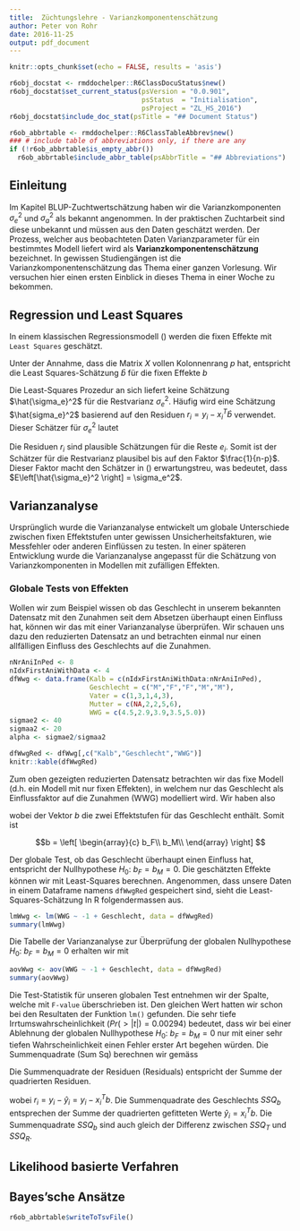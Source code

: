 ```yaml
---
title:  Züchtungslehre - Varianzkomponentenschätzung
author: Peter von Rohr
date: 2016-11-25
output: pdf_document
---
```


```r
knitr::opts_chunk$set(echo = FALSE, results = 'asis')
```

```r
r6obj_docstat <- rmddochelper::R6ClassDocuStatus$new()
r6obj_docstat$set_current_status(psVersion = "0.0.901",
                                 psStatus  = "Initialisation",
                                 psProject = "ZL_HS_2016")
r6obj_docstat$include_doc_stat(psTitle = "## Document Status")
```


```r
r6ob_abbrtable <- rmddochelper::R6ClassTableAbbrev$new()
### # include table of abbreviations only, if there are any
if (!r6ob_abbrtable$is_empty_abbr())
  r6ob_abbrtable$include_abbr_table(psAbbrTitle = "## Abbreviations")
```

## Einleitung
Im Kapitel BLUP-Zuchtwertschätzung haben wir die Varianzkomponenten $\sigma_e^2$ und $\sigma_a^2$ als bekannt angenommen. In der praktischen Zuchtarbeit sind diese unbekannt und müssen aus den Daten geschätzt werden. Der Prozess, welcher aus beobachteten Daten Varianzparameter für ein bestimmtes Modell liefert wird als __Varianzkomponentenschätzung__ bezeichnet. In gewissen Studiengängen ist die Varianzkomponentenschätzung das Thema einer ganzen Vorlesung. Wir versuchen hier einen ersten Einblick in dieses Thema in einer Woche zu bekommen.


## Regression und Least Squares
In einem klassischen Regressionsmodell (\ref{eq:RegModel}) werden die fixen Effekte mit `Least Squares` geschätzt. 

\begin{equation}
y = Xb + e
\label{eq:RegModel}
\end{equation}

Unter der Annahme, dass die Matrix $X$ vollen Kolonnenrang $p$ hat, entspricht die Least Squares-Schätzung $\hat{b}$ für die fixen Effekte $b$

\begin{equation}
\hat{b} = (X^TX)^{-1}X^Ty
\label{eq:LsEst}
\end{equation}

Die Least-Squares Prozedur an sich liefert keine Schätzung $\hat{\sigma_e}^2$ für die Restvarianz $\sigma_e^2$. Häufig wird 
eine Schätzung $\hat{sigma_e}^2$ basierend auf den Residuen $r_i = y_i - x_i^T\hat{b}$ verwendet. Dieser Schätzer für $\sigma_e^2$ lautet

\begin{equation}
\hat{\sigma_e}^2 = \frac{1}{n-p} \sum_{i=1}^n r_i^2
\label{eq:EstResidualVar}
\end{equation}

Die Residuen $r_i$ sind plausible Schätzungen für die Reste $e_i$. Somit ist der Schätzer für die Restvarianz plausibel bis auf den Faktor $\frac{1}{n-p}$. Dieser Faktor macht den Schätzer in (\ref{eq:EstResidualVar}) erwartungstreu, was bedeutet, dass $E\left[\hat{\sigma_e}^2 \right] = \sigma_e^2$. 


## Varianzanalyse
Ursprünglich wurde die Varianzanalyse entwickelt um globale Unterschiede zwischen fixen Effektstufen unter gewissen Unsicherheitsfakturen, wie Messfehler oder anderen Einflüssen zu testen. In einer späteren Entwicklung wurde die Varianzanalyse angepasst für die Schätzung von Varianzkomponenten in Modellen mit zufälligen Effekten. 

### Globale Tests von Effekten
Wollen wir zum Beispiel wissen ob das Geschlecht in unserem bekannten Datensatz mit den Zunahmen seit dem Absetzen überhaupt einen Einfluss hat, können wir das mit einer Varianzanalyse überprüfen. Wir schauen uns dazu den reduzierten Datensatz an und betrachten einmal nur einen allfälligen Einfluss des Geschlechts auf die Zunahmen. 

```r
nNrAniInPed <- 8
nIdxFirstAniWithData <- 4
dfWwg <- data.frame(Kalb = c(nIdxFirstAniWithData:nNrAniInPed),
                    Geschlecht = c("M","F","F","M","M"),
                    Vater = c(1,3,1,4,3),
                    Mutter = c(NA,2,2,5,6),
                    WWG = c(4.5,2.9,3.9,3.5,5.0))
sigmae2 <- 40
sigmaa2 <- 20
alpha <- sigmae2/sigmaa2
```

```r
dfWwgRed <- dfWwg[,c("Kalb","Geschlecht","WWG")]
knitr::kable(dfWwgRed)
```

Zum oben gezeigten reduzierten Datensatz betrachten wir das fixe Modell (d.h. ein Modell mit nur fixen Effekten), in welchem nur das Geschlecht als Einflussfaktor auf die Zunahmen (WWG) modelliert wird. Wir haben also 

\begin{equation}
y = Xb + e
\label{eq:FixModelWwg}
\end{equation}

wobei der Vektor $b$ die zwei Effektstufen für das Geschlecht enthält. Somit ist 

$$b = \left[
  \begin{array}{c}
  b_F\\
  b_M\\
  \end{array}
\right]
$$

Der globale Test, ob das Geschlecht überhaupt einen Einfluss hat, entspricht der Nullhypothese $H_0:\ b_F = b_M = 0$. Die geschätzten Effekte können wir mit Least-Squares berechnen. Angenommen, dass unsere Daten in einem Dataframe namens `dfWwgRed` gespeichert sind, sieht die Least-Squares-Schätzung In R folgendermassen aus.

```r
lmWwg <- lm(WWG ~ -1 + Geschlecht, data = dfWwgRed)
summary(lmWwg)
```

Die Tabelle der Varianzanalyse zur Überprüfung der globalen Nullhypothese $H_0:\ b_F = b_M = 0$ erhalten wir mit 

```r
aovWwg <- aov(WWG ~ -1 + Geschlecht, data = dfWwgRed)
summary(aovWwg)
```

Die Test-Statistik für unseren globalen Test entnehmen wir der Spalte, welche mit `F-value` überschrieben ist. Den gleichen Wert hatten wir schon bei den Resultaten der Funktion `lm()` gefunden. Die sehr tiefe Irrtumswahrscheinlichkeit ($Pr(>|t|) = 0.00294$) bedeutet, dass wir bei einer Ablehnung der globalen Nullhypothese $H_0:\ b_F = b_M = 0$ nur mit einer sehr tiefen Wahrscheinlichkeit einen Fehler erster Art begehen würden. Die Summenquadrate (Sum Sq) berechnen wir gemäss

\begin{equation}
SSQ_T = \sum_{i=1}^n y_i^2
\label{eq:SsqTotal}
\end{equation}

Die Summenquadrate der Residuen (Residuals) entspricht der Summe der quadrierten Residuen. 


\begin{equation}
SSQ_R = \sum_{i=1}^n r_i^2
\label{eq:SsqResidual}
\end{equation}

wobei $r_i = y_i - \hat{y}_i = y_i - x^T_ib$. Die Summenquadrate des Geschlechts $SSQ_b$ entsprechen der Summe der quadrierten gefitteten Werte $\hat{y}_i = x^T_ib$. Die Summenquadrate $SSQ_b$ sind auch gleich der Differenz zwischen $SSQ_T$ und $SSQ_R$. 

\begin{equation}
SSQ_b = \sum_{i=1}^n \hat{y}_i^2 = \sum_{i=1}^n (x^T_ib)^2
\label{eq:SsqModel}
\end{equation}



## Likelihood basierte Verfahren


## Bayes'sche Ansätze

```r
r6ob_abbrtable$writeToTsvFile()
```
<!-- END of document                 -- 
  -- Below this must not be anything --> 
